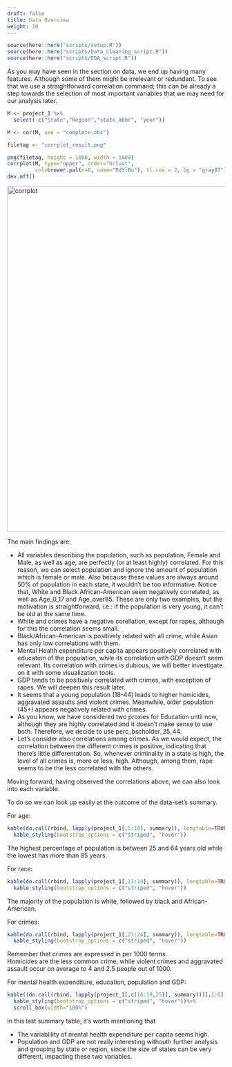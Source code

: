 ```yaml
---
draft: false
title: Data Overview
weight: 20
---
```


```r
source(here::here("scripts/setup.R"))
source(here::here("scripts/Data_cleaning_script.R"))
source(here::here("scripts/EDA_script.R"))
```

  
As you may have seen in the section on data, we end up having many features. Although some of them might be
irrelevant or redundant. To see that we use a straightforward correlation command; this can be already a step towards the selection of most important variables that we may need for our analysis later.


```r
M <- project_1 %>%
  select(-c("State","Region","state_abbr", "year"))

M <- cor(M, use = "complete.obs")

filetag <- "corrplot_result.png"

png(filetag, height = 1000, width = 1000)
corrplot(M, type="upper", order="hclust",
         col=brewer.pal(n=8, name="RdYlBu"), tl.cex = 2, bg = "gray87")
dev.off()
```

<img src = "corrplot_result.png" alt="corrplot" style="width:800px;height:800px;"
class="center"/>
  
  The main findings are:
  
  <ul>
  <li>All variables describing the population, such as population, Female and Male, as well as age, are perfectly (or at least highly) correlated. For this reason, we can select population and ignore the amount of population which is female or male. Also because these values are always around 50% of population in each state, it wouldn't be too informative. Notice that, White and Black African-American seem negatively correlated, as well as Age_0_17 and Age_over85. These are only two examples, but the motivation is straightforward, i.e.: if the population is very young, it can't be old at the same time. </li>
  <li> White and crimes have a negative corellation, except for rapes, although for this the correlation seems small.</li> 
  <li> Black/African-American is positively related with all crime, while Asian has only low correlations with them.
</li>
  <li>Mental Health expenditure per capita appears positively correlated with education of the population, while its correlation with GDP doesn't seem relevant. Its correlation with crimes is dubious, we will better investigate on it with some visualization tools.</li>
    <li>GDP tends to be positively correlated with crimes, with exception of rapes. We will deepen this result later.</li>
    <li>It seems that a young population (18-44) leads to higher homicides, aggravated assaults and violent crimes. Meanwhile, older population (45+) appears negatively related with crimes. </li>
    <li>As you know, we have considered two proxies for Education until now, although they are highly correlated and it doesn't make sense to use both. Therefore, we decide to use perc_bscholder_25_44.</li>
  <li>Let's consider also correlations among crimes. As we would expect, the correlation between the different crimes is positive, indicating that there's little differentation. So, whenever criminality in a state is high, the level of all crimes is, more or less, high. Although, among them, rape seems to be the less correlated with the others.</li>
  </ul>
  
  Moving forward, having observed the correlations above, we can also look into each variable. 

To do so we can look up easily at the outcome of the data-set's summary.

For age:

```r
kable(do.call(rbind, lapply(project_1[,5:10], summary)), longtable=TRUE, caption="Age's variables summary statistics")%>%
  kable_styling(bootstrap_options = c("striped", "hover")) 
```

The highest percentage of population is between 25 and 64 years old while the lowest has more than 85 years.

For race:

```r
kable(do.call(rbind, lapply(project_1[,11:14], summary)), longtable=TRUE, caption="Race's variables summary statistics")%>%
  kable_styling(bootstrap_options = c("striped", "hover")) 
```

The majority of the population is white, followed by black and African-American. 

For crimes:

```r
kable(do.call(rbind, lapply(project_1[,21:24], summary)), longtable=TRUE, caption="Crimes' variables summary statistics")%>%
  kable_styling(bootstrap_options = c("striped", "hover")) 
```

Remember that crimes are expressed in per 1000 terms. <br>
Homicides are the less common crime, while violent crimes and aggravated assault occur on average to 4 and 2.5 people out of 1000.

For mental health expenditure, education, population and GDP:

```r

kable((do.call(rbind, lapply(project_1[,c(16:19,25)], summary)))[,1:6], longtable=TRUE, caption="Other variables summary statistics")%>%
  kable_styling(bootstrap_options = c("striped", "hover"))%>%
  scroll_box(width="100%")
```

In this last summary table, it's worth mentioning that 

<ul>
<li>The variablility of mental health expenditure per capita seems high.</li> 
<li>Population and GDP are not really interesting withouth further analysis and grouping by state or region, since the size of states can be very different, impacting these two variables.</li>
<ul>